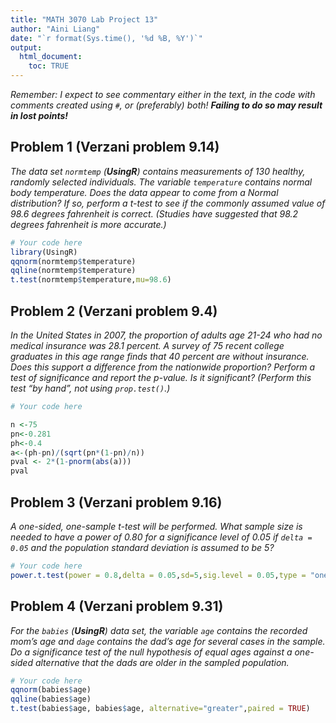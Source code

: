 ```yaml
---
title: "MATH 3070 Lab Project 13"
author: "Aini Liang"
date: "`r format(Sys.time(), '%d %B, %Y')`"
output:
  html_document:
    toc: TRUE
---
```


*Remember: I expect to see commentary either in the text, in the code with comments created using `#`, or (preferably) both! **Failing to do so may result in lost points!***

## Problem 1 (Verzani problem 9.14)
*The data set `normtemp` (**UsingR**) contains measurements of 130 healthy, randomly selected individuals. The variable `temperature` contains normal body temperature. Does the data appear to come from a Normal distribution? If so, perform a $t$-test to see if the commonly assumed value of 98.6 degrees fahrenheit is correct. (Studies have suggested that 98.2 degrees fahrenheit is more accurate.)*

```r
# Your code here
library(UsingR)
qqnorm(normtemp$temperature)
qqline(normtemp$temperature)
t.test(normtemp$temperature,mu=98.6)


```

## Problem 2 (Verzani problem 9.4)
*In the United States in 2007, the proportion of adults age 21-24 who had no medical insurance was 28.1 percent. A survey of 75 recent college graduates in this age range finds that 40 percent are without insurance. Does this support a difference from the nationwide proportion? Perform a test of significance and report the p-value. Is it significant? (Perform this test "by hand", not using `prop.test()`.)*

```r
# Your code here

n <-75
pn<-0.281
ph<-0.4
a<-(ph-pn)/(sqrt(pn*(1-pn)/n))
pval <- 2*(1-pnorm(abs(a)))
pval


```

## Problem 3 (Verzani problem 9.16)
*A one-sided, one-sample $t$-test will be performed. What sample size is needed to have a power of 0.80 for a significance level of 0.05 if `delta = 0.05` and the population standard deviation is assumed to be 5?*

```r
# Your code here
power.t.test(power = 0.8,delta = 0.05,sd=5,sig.level = 0.05,type = "one.sample",alternative = "one.sided")

```

## Problem 4 (Verzani problem 9.31)
*For the `babies` (**UsingR**) data set, the variable `age` contains the recorded mom's age and `dage` contains the dad's age for several cases in the sample. Do a significance test of the null hypothesis of equal ages against a one-sided alternative that the dads are older in the sampled population.*

```r
# Your code here
qqnorm(babies$age)
qqline(babies$age)
t.test(babies$age, babies$age, alternative="greater",paired = TRUE)
```
